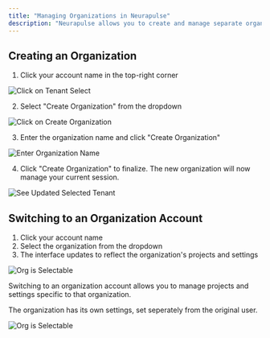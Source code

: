 ```yaml
---
title: "Managing Organizations in Neurapulse"
description: "Neurapulse allows you to create and manage separate organizations, each with its own projects and settings. This feature is ideal for users who need to oversee multiple teams or clients. Here's how to create and switch between organizations."
---
```


## Creating an Organization[​](#creating-an-organization "Direct link to Creating an Organization")

1. Click your account name in the top-right corner

![Click on Tenant Select](/docs/Organizations/images/point-to-tenant-select.png)

2. Select "Create Organization" from the dropdown

![Click on Create Organization](/docs/Organizations/images/point-to-org-create.png)

3. Enter the organization name and click "Create Organization"

![Enter Organization Name](/docs/Organizations/images/org-create-a1-transport.png)

4. Click "Create Organization" to finalize. The new organization will now manage your current session.

![See Updated Selected Tenant](/docs/Organizations/images/org-selected-a1-transport.png)

## Switching to an Organization Account[​](#switching-to-an-organization-account "Direct link to Switching to an Organization Account")

1. Click your account name
2. Select the organization from the dropdown
3. The interface updates to reflect the organization's projects and settings

![Org is Selectable](/docs/Organizations/images/org-selectable-a1-transport.png)

<Note>
  Switching to an organization account allows you to manage projects and
  settings specific to that organization.
</Note>

The organization has its own settings, set seperately from the original user.

![Org is Selectable](/docs/Organizations/images/org-settings-a1-transport.png)
